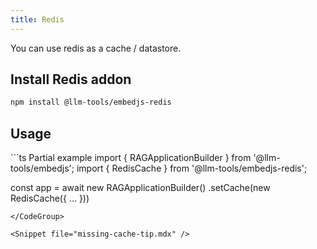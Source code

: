 ```yaml
---
title: Redis
---
```


You can use redis as a cache / datastore.

## Install Redis addon

```bash
npm install @llm-tools/embedjs-redis
```

## Usage
<CodeGroup>
```ts Partial example
import { RAGApplicationBuilder } from '@llm-tools/embedjs';
import { RedisCache } from '@llm-tools/embedjs-redis';

const app = await new RAGApplicationBuilder()
.setCache(new RedisCache({ ... }))
```
</CodeGroup>

<Snippet file="missing-cache-tip.mdx" />
